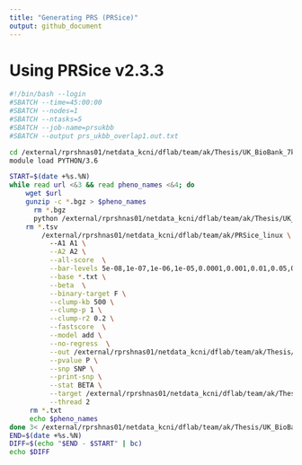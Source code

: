 ---
title: "Generating PRS (PRSice)"
output: github_document
---

# Using PRSice v2.3.3

```{bash eval=FALSE, include=TRUE}
#!/bin/bash --login
#SBATCH --time=45:00:00
#SBATCH --nodes=1
#SBATCH --ntasks=5
#SBATCH --job-name=prsukbb
#SBATCH --output prs_ukbb_overlap1.out.txt

cd /external/rprshnas01/netdata_kcni/dflab/team/ak/Thesis/UK_BioBank_7k_pheno/PRS_PRSice/sum_stats_1/ #############
module load PYTHON/3.6

START=$(date +%s.%N)
while read url <&3 && read pheno_names <&4; do
    wget $url 
    gunzip -c *.bgz > $pheno_names
	  rm *.bgz
	  python /external/rprshnas01/netdata_kcni/dflab/team/ak/Thesis/UK_BioBank_7k_pheno/PRS_PRSice/py_files/clean_data_overlap_1.py ###############
    rm *.tsv
    	/external/rprshnas01/netdata_kcni/dflab/team/ak/PRSice_linux \ 
          --A1 A1 \
          --A2 A2 \
          --all-score  \
          --bar-levels 5e-08,1e-07,1e-06,1e-05,0.0001,0.001,0.01,0.05,0.1,1 \
          --base *.txt \
          --beta  \
          --binary-target F \
          --clump-kb 500 \
          --clump-p 1 \
          --clump-r2 0.2 \
          --fastscore  \
          --model add \
          --no-regress  \
          --out /external/rprshnas01/netdata_kcni/dflab/team/ak/Thesis/UK_BioBank_7k_pheno/PRS_PRSice/PRS/$pheno_names \
          --pvalue P \
	      --snp SNP \
	      --print-snp \
          --stat BETA \
          --target /external/rprshnas01/netdata_kcni/dflab/team/ak/Thesis/QC_Geno/ROSMAP/ROSMAP_QC_rsid/ROSMAP.QC \
          --thread 2
     rm *.txt
     echo $pheno_names
done 3< /external/rprshnas01/netdata_kcni/dflab/team/ak/Thesis/UK_BioBank_7k_pheno/url/url_aa.txt 4</external/rprshnas01/netdata_kcni/dflab/team/ak/Thesis/UK_BioBank_7k_pheno/pheno_names/pheno_names_aa.txt ########
END=$(date +%s.%N)
DIFF=$(echo "$END - $START" | bc)
echo $DIFF

```